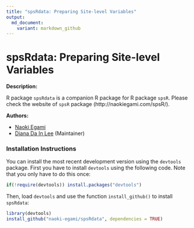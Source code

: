 ```yaml
---
title: "spsRdata: Preparing Site-level Variables"
output: 
  md_document:
    variant: markdown_github
---
```


# spsRdata: Preparing Site-level Variables

**Description:** 

R package `spsRdata` is a companion R package for R package `spsR`. Please check the website of `spsR` package (http://naokiegami.com/spsR/).

**Authors:** 

- [Naoki Egami](https://naokiegami.com) 
- [Diana Da In Lee](https://www.dianadainlee.com) (Maintainer)

### Installation Instructions
You can install the most recent development version using the `devtools` package. First you have to install `devtools` using the following code. Note that you only have to do this once:

```r
if(!require(devtools)) install.packages("devtools")
```   

Then, load `devtools` and use the function `install_github()` to install `spsRdata`:
```r
library(devtools)
install_github("naoki-egami/spsRdata", dependencies = TRUE)
```  
